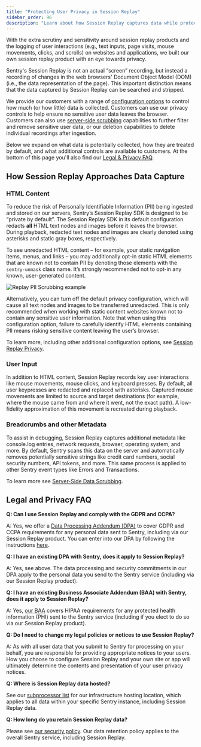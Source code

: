 ```yaml
---
title: "Protecting User Privacy in Session Replay"
sidebar_order: 96
description: "Learn about how Session Replay captures data while protecting user privacy."
---
```


<Include name="feature-stage-beta-session-replay.mdx" />

With the extra scrutiny and sensitivity around session replay products and the logging of user interactions (e.g., text inputs, page visits, mouse movements, clicks, and scrolls) on websites and applications, we built our own session replay product with an eye towards privacy.

Sentry's Session Replay is not an actual “screen” recording, but instead a recording of changes in the web browsers' Document Object Model (DOM) (i.e., the data representation of the page). This important distinction means that the data captured by Session Replay can be searched and stripped.

We provide our customers with a range of [configuration options](/platforms/javascript/session-replay/privacy/) to control how much (or how little) data is collected. Customers can use our privacy controls to help ensure no sensitive user data leaves the browser. Customers can also use [server-side scrubbing](/product/data-management-settings/scrubbing/server-side-scrubbing/) capabilities to further filter and remove sensitive user data, or our deletion capabilities to delete individual recordings after ingestion.

Below we expand on what data is potentially collected, how they are treated by default, and what additional controls are available to customers. At the bottom of this page you'll also find our [Legal & Privacy FAQ](#legal-and-privacy-faq).

## How Session Replay Approaches Data Capture

### HTML Content

To reduce the risk of Personally Identifiable Information (PII) being ingested and stored on our servers, Sentry’s Session Replay SDK is designed to be “private by default”. The Session Replay SDK in its default configuration redacts **all** HTML text nodes and images before it leaves the browser. During playback, redacted text nodes and images are clearly denoted using asterisks and static gray boxes, respectively.

To see unredacted HTML content – for example, your static navigation items, menus, and links – you may additionally opt-in static HTML elements that are known not to contain PII by denoting those elements with the `sentry-unmask` class name. It’s strongly recommended not to opt-in any known, user-generated content.

![Replay PII Scrubbing example](./img/Replay-PIIScrubbing.png)

Alternatively, you can turn off the default privacy configuration, which will cause all text nodes and images to be transferred unredacted. This is only recommended when working with static content websites known not to contain any sensitive user information. Note that when using this configuration option, failure to carefully identify HTML elements containing PII means risking sensitive content leaving the user’s browser.

To learn more, including other additional configuration options, see [Session Replay Privacy](/platforms/javascript/session-replay/privacy/).

### User Input

In addition to HTML content, Session Replay records key user interactions like mouse movements, mouse clicks, and keyboard presses. By default, all user keypresses are redacted and replaced with asterisks. Captured mouse movements are limited to source and target destinations (for example, where the mouse came from and where it went, not the exact path). A low-fidelity approximation of this movement is recreated during playback.

### Breadcrumbs and other Metadata

To assist in debugging, Session Replay captures additional metadata like console.log entries, network requests, browser, operating system, and more. By default, Sentry scans this data on the server and automatically removes potentially sensitive strings like credit card numbers, social security numbers, API tokens, and more. This same process is applied to other Sentry event types like Errors and Transactions.

To learn more see [Server-Side Data Scrubbing](/product/data-management-settings/scrubbing/server-side-scrubbing/).

## Legal and Privacy FAQ

**Q: Can I use Session Replay and comply with the GDPR and CCPA?**

A: Yes, we offer a [Data Processing Addendum (DPA)](https://sentry.io/legal/dpa/) to cover GDPR and CCPA requirements for any personal data sent to Sentry, including via our Session Replay product. You can enter into our DPA by following the instructions [here](https://sentry.io/trust/privacy/).

**Q: I have an existing DPA with Sentry, does it apply to Session Replay?**

A: Yes, see above. The data processing and security commitments in our DPA apply to the personal data you send to the Sentry service (including via our Session Replay product).

**Q: I have an existing Business Associate Addendum (BAA) with Sentry, does it apply to Session Replay?**

A: Yes, [our BAA](https://sentry.io/legal/baa/) covers HIPAA requirements for any protected health information (PHI) sent to the Sentry service (including if you elect to do so via our Session Replay product).

**Q: Do I need to change my legal policies or notices to use Session Replay?**

A: As with all user data that you submit to Sentry for processing on your behalf, you are responsible for providing appropriate notices to your users. How you choose to configure Session Replay and your own site or app will ultimately determine the contents and presentation of your user privacy notices.

**Q: Where is Session Replay data hosted?**

See our [subprocessor list](https://sentry.io/legal/subprocessors/) for our infrastructure hosting location, which applies to all data within your specific Sentry instance, including Session Replay data.

**Q: How long do you retain Session Replay data?**

Please see [our security policy](https://sentry.io/security/). Our data retention policy applies to the overall Sentry service, including Session Replay.
